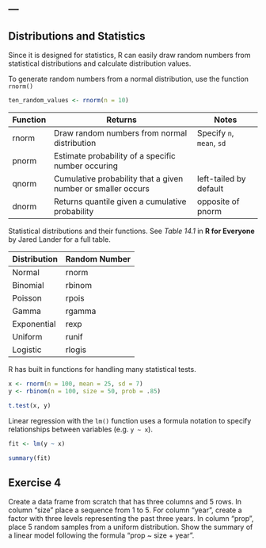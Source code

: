 ---
---

## Distributions and Statistics

Since it is designed for statistics, R can easily draw random numbers from statistical distributions and calculate distribution values. 

To generate random numbers from a normal distribution, use the function `rnorm()`

```r
ten_random_values <- rnorm(n = 10)
```

<!--split-->

| Function | Returns                                                      | Notes                     |
|----------+--------------------------------------------------------------+---------------------------|
| rnorm    | Draw random numbers from normal distribution                 | Specify `n`, `mean`, `sd` |
| pnorm    | Estimate probability of a specific number occuring           |                           |
| qnorm    | Cumulative probability that a given number or smaller occurs | left-tailed by default    |
| dnorm    | Returns quantile given a cumulative probability              | opposite of pnorm         |

<!--split-->

Statistical distributions and their functions.
See *Table 14.1* in **R for Everyone** by Jared Lander for a full table.

| Distribution | Random Number |
|--------------+---------------|
| Normal       | rnorm         |
| Binomial     | rbinom        |
| Poisson      | rpois         |
| Gamma        | rgamma        |
| Exponential  | rexp          |
| Uniform      | runif         |
| Logistic     | rlogis        |

<!--split-->

R has built in functions for handling many statistical tests. 

```r
x <- rnorm(n = 100, mean = 25, sd = 7)
y <- rbinom(n = 100, size = 50, prob = .85)
```

```r
t.test(x, y)
```

<!--split-->

Linear regression with the `lm()` function uses a formula notation to specify relationships between variables (e.g. `y ~ x`).

```r
fit <- lm(y ~ x)
```

```r
summary(fit)
```

<!--split-->

## Exercise 4

Create a data frame from scratch that has three columns and 5 rows. In column "size" place a sequence from 1 to 5. For column "year", create a factor with three levels representing the past three years. In column "prop", place 5 random samples from a uniform distribution. Show the summary of a linear model following the formula "prop ~ size + year".
